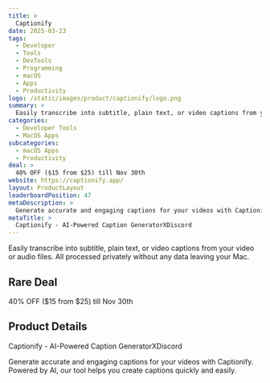 ```yaml
---
title: >
  Captionify
date: 2025-03-23
tags:
  - Developer
  - Tools
  - DevTools
  - Programming
  - macOS
  - Apps
  - Productivity
logo: /static/images/product/captionify/logo.png
summary: >
  Easily transcribe into subtitle, plain text, or video captions from your video or audio files. All processed privately without any data leaving your Mac.
categories:
  - Developer Tools
  - MacOS Apps
subcategories:
  - macOS Apps
  - Productivity
deal: >
  40% OFF ($15 from $25) till Nov 30th
website: https://captionify.app/
layout: ProductLayout
leaderboardPosition: 47
metaDescription: >
  Generate accurate and engaging captions for your videos with Captionify. Powered by AI, our tool helps you create captions quickly and easily.
metaTitle: >
  Captionify - AI-Powered Caption GeneratorXDiscord
---
```

Easily transcribe into subtitle, plain text, or video captions from your video or audio files. All processed privately without any data leaving your Mac.

## Rare Deal

40% OFF ($15 from $25) till Nov 30th

## Product Details

Captionify - AI-Powered Caption GeneratorXDiscord

Generate accurate and engaging captions for your videos with Captionify. Powered by AI, our tool helps you create captions quickly and easily.
